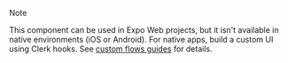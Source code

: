 > [!NOTE]
> This component can be used in Expo Web projects, but it isn't available in native environments (iOS or Android). For native apps, build a custom UI using Clerk hooks. See [custom flows guides](/docs/custom-flows/overview) for details.
